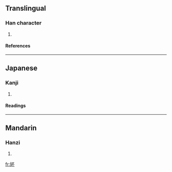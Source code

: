 ==Translingual==
===Han character===
{{Han char|rn=38|rad=女|as=04|sn=7|four=|canj=女一火 (VMF)}}
# {{defn|Han|sort=女04}}
====References====
{{Han ref|kx=0256.260|dkj=06092|dj=0521.060|hdz=21030.010|uh=599A|ud=22938}}
----
==Japanese==
===Kanji===
{{ja-kanji|grade=|rs=女04}}
# {{defn|Japanese}} 
====Readings====
{{ja-readings|on=[[ふう]] (hū), [[はい]] (hai)|kun=}}
----
==Mandarin==
===Hanzi===
{{cmn-hanzi|pin=[[pēi]] ([[pei1]])|wg=p'ei<sup>1</sup>}}
# {{defn|Mandarin}}

[[fr:妚]]